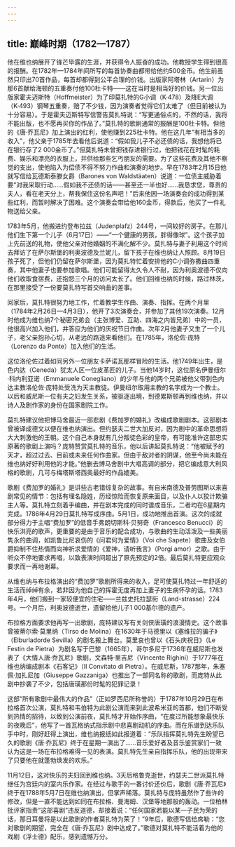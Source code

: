 ```yaml
---
---
---
```

title: 巅峰时期（1782—1787）
---




他在维也纳展开了锋芒毕露的生涯，并获得令人振奋的成功。他教授学生得到很高的报酬。在1782年—1784年间所写的每首协奏曲都带给他约500金币。他生前虽然只印出70首作品，每首却都得到公平合理的价钱。出版家阿塔林（Artarin）为那6首献给海顿的五重奏付他100杜卡特——这在当时是相当好的价钱。另一位出版家霍夫迈斯特（Hoffmeister）为了印莫扎特的G小调（K·478）及降E大调（K·493）钢琴五重奏，赔了不少钱，因为演奏者觉得它们太难了（但目前被认为十分容易）。于是霍夫迈斯特写信警告莫扎特说：“写更通俗点的，不然的话，我将不能出版，也不愿再买你的作品了。”莫扎特的歌剧通常的报酬是100杜卡特。但他的《唐·乔瓦尼》加上演出的红利，使他赚到225杜卡特。他在这几年“有相当多的收入”，他父亲于1785年去看他后说道：“假如我儿子不必还债的话，我想他将已在银行存了2 000金币了。”但莫扎特未曾把钱存进银行过，他把钱花在时髦的耗费、娱乐和漂亮的衣服上，并供给那些乞丐朋友的需要。为了这些花费及其他不察觉的支出，使他陷入为偿债不得不努力作曲和演奏的地步。早在1783年2月15日他就写信给瓦德斯泰滕女爵（Barones von Waldstäaten）说道：一位债主威胁着要“对我采取行动……假如我不还债的话——甚至还一半也好……我恳求您，尊贵的夫人，看在老天分上，帮我保住这份名声吧！”后来他因一场演奏会的成功得到某些红利，而暂时解决了困难。这个演奏会带给他160金币，得款后，他买了一件礼物送给父亲。

1783年5月，他搬进约登布拉兹（Judenplafz）244号，一间较好的房子。在那儿他们生下第一个儿子（6月17日）——“一个健康的男孩，胖得像球”。这个孩子加上先前送的礼物，使他父亲对他婚姻的不满化解不少。莫扎特与妻子利用这个时间去拜访了在萨尔斯堡的利奥波德及兰妮儿，留下孩子在维也纳让人照顾。8月19日孩子死了，但他们仍留在萨尔斯堡，因为莫扎特忙着安排他的C小调弥撒曲四重奏，其中他妻子也要参加歌唱。他们可能留得太久令人不耐，因为利奥波德不仅向他们收取食宿费，还抱怨三个月的访问太长了。他们回维也纳的时候，路过林茨，在那里接受了一份要莫扎特写首交响曲的差事。

回家后，莫扎特很努力地工作，忙着教学生作曲、演奏、指挥。在两个月里（1784年2月26日—4月3日），他开了3次演奏会，并参加了其他19次演奏。12月时他成为维也纳7个秘密兄弟会（主张博爱、互助、四海之内皆兄弟）中的一员，他很高兴加入他们，并答应为他们的庆祝节日作曲。次年2月他妻子又生了一个儿子，老父亲抱孙心切，从老远的路途来看他们。在1785年，洛伦佐·庞特（Lorenzo da Ponte）加入他们的生活。

这位洛伦佐过着如同另外一位朋友卡萨诺瓦那样冒险的生活。他1749年出生，是色内达（Ceneda）犹太人区一位皮革匠的儿子。当他14岁时，这位原名伊曼纽尔·科内利亚诺（Emmanuele Conegliano）的少年与他的两个兄弟被他父带到色内达主教洛伦佐·庞特处受洗为天主教徒。伊曼纽尔取用主教的名字成为一个教士。以后和威尼斯一位有夫之妇发生关系，被驱逐出境，到德累斯顿再到维也纳，并以诗人及剧作家的身份在国家剧院工作。

莫扎特建议他把博马舍最近一部悲剧《费加罗的婚礼》改编成歌剧剧本。这部剧本曾被译成德文以便在维也纳演出。但约瑟夫二世大加反对，因为剧中的革命思想将大大刺激他的王朝。这个自己本身就有几分叛徒色彩的皇帝，有可能准许这部忠实原著的歌剧上演吗？庞特赞赏莫扎特的音乐，他以后讲起莫扎特说：“他被赋予的天才，超过过去、目前或未来任何作曲家。但由于敌对者的阴谋，他至今尚未能在维也纳好好利用他的才能。”他删去博马舍剧中大唱高调的部分，把它编成意大利风格的歌剧，几可与梅塔斯塔西奥最好的作品媲美。

歌剧《费加罗的婚礼》是讲些古老错综复杂的故事。有自米南德及普劳图斯以来喜剧常见的情节：包括有埋名隐姓，历经惊险而恢复原来面目，以及仆人以狡计欺骗主人等。莫扎特立刻着手编曲，并在剧本完成的同时谱成音乐，二者均在6星期内完成。1786年4月29日莫扎特写成序曲。5月1日，成功地推出首演。这次的成就部分得力于主唱“费加罗”的低音手弗朗切斯科·贝努奇（Francesco Benucci）的快乐洪亮的歌声，更重要的是由于音乐的配合成功，与歌曲的生动活泼及一些美丽隽永的曲调，如凯鲁比尼哀伤的《问君何为爱情》（Voi che Sapete）歌曲及女伯爵抑制不住热情而向神祈求爱情的《爱神，请听我言》（Porgi amor）之歌。由于听众不停地要求再唱，以致表演时间超出了原先预定的2倍。最后莫扎特更应观众要求而一再地谢幕。

从维也纳与布拉格演出的“费加罗”歌剧所得来的收入，足可使莫扎特过一年舒适的生活而绰绰有余，若非因为他自己的挥霍无度再加上妻子的生病怀孕的话。1783年4月，他们搬到一家较便宜的住宅——兰兹史托拉瑟街（Land-strasse）224号。一个月后，利奥波德逝世，遗留给他儿子1 000基尔德的遗产。

布拉格方面要求他再写一出歌剧，庞特建议写有关剑侠唐璜的浪漫情史。这个故事曾被蒂尔索·莫里纳（Tirso de Molina）在1630年于马德里以《塞维拉的骗子》（Elburladorde Sevilla）的剧名搬上舞台。莫里哀也曾以《石头庆祝日》（Le Festin de Pietra）为剧名写于巴黎（1665年），哥尔多尼于1736年在威尼斯也发表了《大情人唐·乔瓦尼》歌剧，文森特·里吉尼（Vincente Righini）于1777年在维也纳编成剧本《石客记》（Il Convitato di Pietra）。在威尼斯，1787那年，朱塞佩·加扎尼加（Giuseppe Gazzaniga）也推出了一部同名称的歌剧，而庞特从此剧中抄袭了不少，包括唐璜那份时髦的犯罪记录！

这部“所有歌剧中最伟大的作品”（正如罗西尼所称誉的）于1787年10月29日在布拉格首次公演，莫扎特和韦伯特为此剧公演而来到此波希米亚的首都，他们不断受到热情的招待，以致到公演前夜，莫扎特才开始作序曲，“在度过所能想象最快乐的夜晚后”，他写了一首瓦格纳式指示剧中悲喜剧动机的序曲。而在乐谱到达乐队手中时，刚好赶得上演出，维也纳报纸如此报道着：“乐队指挥莫扎特先生盼望已久的歌剧《唐·乔瓦尼》终于在星期一演出了……音乐爱好者及音乐鉴赏家们一致认为这是一场在布拉格难得一见的表演。莫扎特先生亲自指挥乐队，他的出现带来了只要他在就蓬勃焕发的欢乐。”

11月12日，这对快乐的夫妇回到维也纳。3天后格鲁克逝世，约瑟夫二世派莫扎特继任为宫廷内的室内乐作家。在经过与歌手的一番讨价还价后，歌剧《唐·乔瓦尼》终于在1788年5月7日在维也纳演出，但掌声稀落。莫扎特与庞特虽然作了些许的修改，但是一直不能达到如同在布拉格、曼海姆、汉堡等地那般的轰动。一位柏林批评家指责“这部喜剧”违反道德，却接着说：“任何国家若能以某一子民为荣的话，那日耳曼将是以此歌剧的作者莫扎特为荣了！”9年后，歌德写信给席勒：“您对歌剧的期望，完全在《唐·乔瓦尼》剧中达成了。”歌德对莫扎特不能活着为他的戏剧《浮士德》配乐，感到遗憾万分。